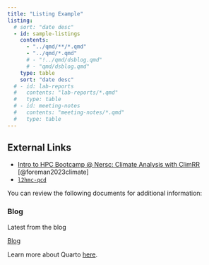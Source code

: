 ```yaml
---
title: "Listing Example"
listing:
  # sort: "date desc"
  - id: sample-listings
    contents:
      - "../qmd/**/*.qmd"
      - "../qmd/*.qmd"
      # - "!../qmd/dsblog.qmd"
      # - "qmd/dsblog.qmd"
    type: table
    sort: "date desc"
  # - id: lab-reports
  #   contents: "lab-reports/*.qmd"
  #   type: table
  # - id: meeting-notes
  #   contents: "meeting-notes/*.qmd"
  #   type: table
---
```


## External Links

- [Intro to HPC Bootcamp @ Nersc: Climate Analysis with ClimRR](https://saforem2.github.io/climate-analysis) [@foreman2023climate]
- [`l2hmc-qcd`](https://saforem2.github.io/l2hmc-qcd) <!-- [@foreman2023-l2hmcqcd], [@foreman2021deep]-->

You can review the following documents for additional information:

<!-- ::: {#sample-listings} -->
<!-- ::: -->
<!---->

::: {.content-block}
::: {.features}

::: {.feature}
::: {.feature-top}
### Blog

Latest from the blog

::: {#sample-listings}
:::
:::

::: {.feature-bottom}
[Blog](./dsblog.qmd){.btn .btn-secondary role="button"}
:::
:::


:::
:::

Learn more about Quarto [here](https://www.quarto.com).
